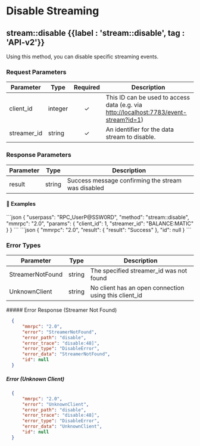 
# Disable Streaming

## stream::disable {{label : 'stream::disable', tag : 'API-v2'}}

Using this method, you can disable specific streaming events.

### Request Parameters

| Parameter    | Type    | Required | Description                                                                                                                      |
| ------------ | ------- | :------: | -------------------------------------------------------------------------------------------------------------------------------- |
| client\_id   | integer |     ✓    | This ID can be used to access data (e.g. via [http://localhost:7783/event-stream?id=1](http://localhost:7783/event-stream?id=1)) |
| streamer\_id | string  |     ✓    | An identifier for the data stream to disable.                                                                                    |

### Response Parameters

| Parameter | Type   | Description                                        |
| --------- | ------ | -------------------------------------------------- |
| result    | string | Success message confirming the stream was disabled |

#### 📌 Examples

<CodeGroup title="stream::disable" tag="POST" label="stream::disable" mm2MethodDecorate="true">
  ```json
  {
    "userpass": "RPC_UserP@SSW0RD",
    "method": "stream::disable",
    "mmrpc": "2.0",
    "params": {
      "client_id": 1,
      "streamer_id": "BALANCE:MATIC"
    }
  }
  ```
</CodeGroup>

<CollapsibleSection expandedText="Hide Response" collapsedText="Show Response">
  ```json
    {
        "mmrpc": "2.0",
        "result": {
            "result": "Success"
        },
        "id": null
    }
  ```
</CollapsibleSection>

### Error Types

| Parameter        | Type   | Description                                            |
| ---------------- | ------ | ------------------------------------------------------ |
| StreamerNotFound | string | The specified streamer\_id was not found               |
| UnknownClient    | string | No client has an open connection using this client\_id |

<CollapsibleSection expandedText="Hide Error Responses" collapsedText="Show Error Responses">
  ##### Error Response (Streamer Not Found)

  ```json
    {
        "mmrpc": "2.0",
        "error": "StreamerNotFound",
        "error_path": "disable",
        "error_trace": "disable:48]",
        "error_type": "DisableError",
        "error_data": "StreamerNotFound",
        "id": null
    }
  ```

  ##### Error (Unknown Client)

  ```json
    {
        "mmrpc": "2.0",
        "error": "UnknownClient",
        "error_path": "disable",
        "error_trace": "disable:48]",
        "error_type": "DisableError",
        "error_data": "UnknownClient",
        "id": null
    }
  ```
</CollapsibleSection>
